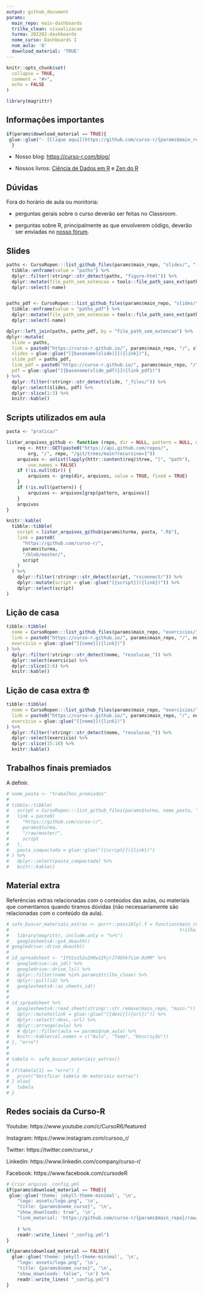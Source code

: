 ```yaml
---
output: github_document
params:
  main_repo: main-dashboards
  trilha_clean: visualizacao
  turma: 202202-dashboards
  nome_curso: Dashboards I
  num_aula: '0'
  download_material: 'TRUE'
---
```


<!-- README.md is generated from README.Rmd. Please edit that file -->

```r
knitr::opts_chunk$set(
  collapse = TRUE,
  comment = "#>",
  echo = FALSE
)

library(magrittr)
```

## Informações importantes

```r
if(params$download_material == TRUE){
 glue::glue("- [Clique aqui](https://github.com/curso-r/{params$main_repo}/raw/master/material_do_curso.zip) para baixar o material do curso.")
  }
```

- Nosso blog: [https://curso-r.com/blog/](https://curso-r.com/blog/)

- Nossos livros: [Ciência de Dados em R](https://livro.curso-r.com/) e [Zen do R](https://curso-r.github.io/zen-do-r/)

## Dúvidas

Fora do horário de aula ou monitoria:

- perguntas gerais sobre o curso deverão ser feitas no Classroom.

- perguntas sobre R, principalmente as que envolverem código, deverão ser enviadas no [nosso fórum](https://discourse.curso-r.com/).


## Slides

```r
paths <- CursoRopen:::list_github_files(params$main_repo, "slides/", "[0-9]-.*html$") %>% 
  tibble::enframe(value = "paths") %>% 
  dplyr::filter(!stringr::str_detect(paths, "figure-html")) %>% 
  dplyr::mutate(file_path_sem_extencao = tools::file_path_sans_ext(paths)) %>% 
  dplyr::select(-name)


paths_pdf <- CursoRopen:::list_github_files(params$main_repo, "slides/", "[0-9]-.*pdf$") %>% 
  tibble::enframe(value = "paths_pdf") %>% 
  dplyr::mutate(file_path_sem_extencao = tools::file_path_sans_ext(paths_pdf)) %>%
  dplyr::select(-name)

dplyr::left_join(paths, paths_pdf, by = "file_path_sem_extencao") %>% 
dplyr::mutate(
  slide = paths,
  link = paste0("https://curso-r.github.io/", params$main_repo, "/", slide),
  slides = glue::glue("[{basename(slide)}]({link})"),
  slide_pdf = paths_pdf,
  link_pdf = paste0("https://curso-r.github.io/", params$main_repo, "/", slide_pdf),
  pdf = glue::glue("[{basename(slide_pdf)}]({link_pdf})")
) %>% 
  dplyr::filter(!stringr::str_detect(slide, "_files/")) %>%
  dplyr::select(slides, pdf) %>% 
  dplyr::slice(1:3) %>% 
  knitr::kable()
```


## Scripts utilizados em aula

```r
pasta <- "pratica/"

listar_arquivos_github <- function (repo, dir = NULL, pattern = NULL, org = "curso-r") {
    req <- httr::GET(paste0("https://api.github.com/repos/", 
        org, "/", repo, "/git/trees/main?recursive=1"))
    arquivos <- unlist(lapply(httr::content(req)$tree, "[", "path"), 
        use.names = FALSE)
    if (!is.null(dir)) {
        arquivos <- grep(dir, arquivos, value = TRUE, fixed = TRUE)
    }
    if (!is.null(pattern)) {
        arquivos <- arquivos[grep(pattern, arquivos)]
    }
    arquivos
}

knitr::kable(
  tibble::tibble(
    script = listar_arquivos_github(params$turma, pasta, ".R$"),
    link = paste0(
      "https://github.com/curso-r/",
      params$turma,
      "/blob/master/",
      script
    )
  ) %>%
    dplyr::filter(!stringr::str_detect(script, "rsconnect/")) %>%
    dplyr::mutate(script = glue::glue("[{script}]({link})")) %>%
    dplyr::select(script)
)
```


## Lição de casa

```r
tibble::tibble(
  nome = CursoRopen:::list_github_files(params$main_repo, "exercicios/"),
  link = paste0("https://curso-r.github.io/", params$main_repo, "/", nome),
  exercicio = glue::glue("[{nome}]({link})")
) %>%
  dplyr::filter(!stringr::str_detect(nome, "resolucao_")) %>% 
  dplyr::select(exercicio) %>% 
  dplyr::slice(2:6) %>% 
  knitr::kable()
```


## Lição de casa extra &#x1f913;

```r
tibble::tibble(
  nome = CursoRopen:::list_github_files(params$main_repo, "exercicios/"),
  link = paste0("https://curso-r.github.io/", params$main_repo, "/", nome),
  exercicio = glue::glue("[{nome}]({link})")
) %>%
  dplyr::filter(!stringr::str_detect(nome, "resolucao_")) %>% 
  dplyr::select(exercicio) %>% 
  dplyr::slice(15:18) %>% 
  knitr::kable()
```


## Trabalhos finais premiados

A definir.

```r
# nome_pasta <- "trabalhos_premiados"
# 
# tibble::tibble(
#   script = CursoRopen:::list_github_files(params$turma, nome_pasta, ".zip|.rar"),
#   link = paste0(
#     "https://github.com/curso-r/",
#     params$turma,
#     "/raw/master/",
#     script
#   ),
#   pasta_compactada = glue::glue("[{script}]({link})")
# ) %>% 
#   dplyr::select(pasta_compactada) %>% 
#   knitr::kable()
```



## Material extra

Referências extras relacionadas com o conteúdos das aulas, ou materiais que comentamos quando tiramos dúvidas (não necessariamente são relacionadas com o conteúdo da aula).

```r
# safe_buscar_materiais_extras <- purrr::possibly(.f = function(main_repo = params$main_repo, 
#                                                               trilha_clean = params$trilha_clean){
#   library(magrittr, include.only = "%>%")
#   googlesheets4::gs4_deauth()
# googledrive::drive_deauth()
# 
# id_spreadsheet <- "1YV2vz52u2HXw1IhjrJ7dGhk7sim-9zRM" %>%
#   googledrive::as_id() %>%
#   googledrive::drive_ls() %>%
#   dplyr::filter(name %in% params$trilha_clean) %>%
#   dplyr::pull(id) %>%
#   googlesheets4::as_sheets_id()
# 
# 
# id_spreadsheet %>%
#   googlesheets4::read_sheet(stringr::str_remove(main_repo, "main-")) %>%
#   dplyr::mutate(link = glue::glue("[{desc}]({url})")) %>%
#   dplyr::select(-desc,-url) %>%
#   dplyr::arrange(aula) %>%
#   # dplyr::filter(aula <= params$num_aula) %>%
#   knitr::kable(col.names = c("Aula", "Tema", "Descrição")) 
# }, "erro")
# 
# 
# tabela <- safe_buscar_materiais_extras()
# 
# if(tabela[1] == "erro") {
#   print("Verificar tabela de materiais extras")
# } else{
#   tabela
# }

```

## Redes sociais da Curso-R


Youtube: https://www.youtube.com/c/CursoR6/featured

Instagram: https://www.instagram.com/cursoo_r/

Twitter: https://twitter.com/curso_r

Linkedin: https://www.linkedin.com/company/curso-r/

Facebook: https://www.facebook.com/cursodeR



```r
# Criar arquivo _config.yml
if(params$download_material == TRUE){
 glue::glue('theme: jekyll-theme-minimal', '\n',
    "logo: assets/logo.png", '\n',
    "title: {params$nome_curso}", '\n',
    "show_downloads: true", '\n',
    "link_material: 'https://github.com/curso-r/{params$main_repo}/raw/master/material_do_curso.zip'", '\n'
    
    ) %>%
    readr::write_lines( "_config.yml")
}

if(params$download_material == FALSE){
  glue::glue('theme: jekyll-theme-minimal', '\n',
    "logo: assets/logo.png", '\n',
    "title: {params$nome_curso}", '\n',
    "show_downloads: false", '\n') %>%
    readr::write_lines( "_config.yml")
}
```
